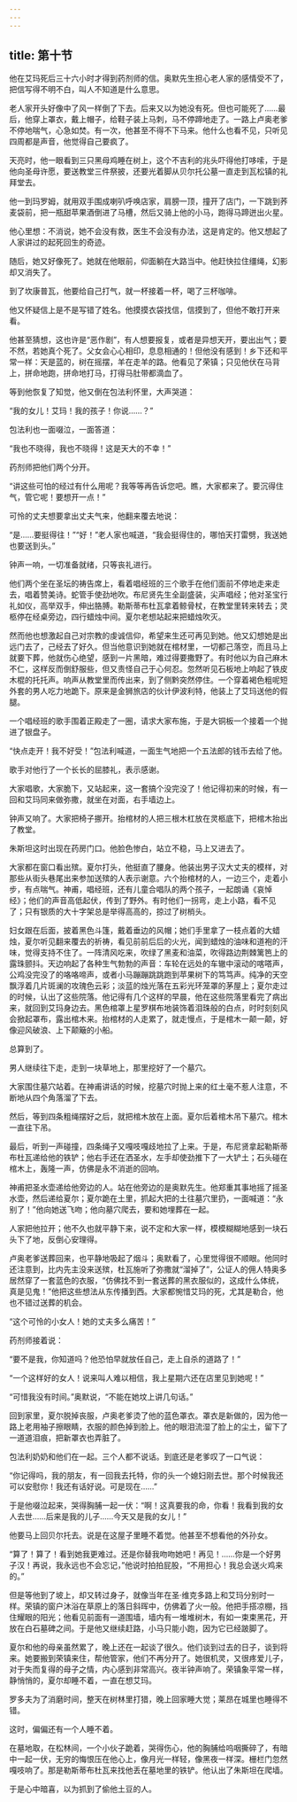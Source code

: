 ```yaml
---
---
---
```

title: 第十节
---



他在艾玛死后三十六小时才得到药剂师的信。奥默先生担心老人家的感情受不了，把信写得不明不白，叫人不知道是什么意思。

老人家开头好像中了风一样倒了下去。后来又以为她没有死。但也可能死了……最后，他穿上罩衣，戴上帽子，给鞋子装上马刺，马不停蹄地走了。一路上卢奥老爹不停地喘气，心急如焚。有一次，他甚至不得不下马来。他什么也看不见，只听见四周都是声音，他觉得自己要疯了。

天亮时，他一眼看到三只黑母鸡睡在树上，这个不吉利的兆头吓得他打哆嗦，于是他向圣母许愿，要送教堂三件祭披，还要光着脚从贝尔托公墓一直走到瓦松镇的礼拜堂去。

他一到玛罗姆，就用双手围成喇叭呼唤店家，肩膀一顶，撞开了店门，一下跳到荞麦袋前，把一瓶甜苹果酒倒进了马槽，然后又骑上他的小马，跑得马蹄迸出火星。

他心里想：不消说，她不会没有救，医生不会没有办法，这是肯定的。他又想起了人家讲过的起死回生的奇迹。

随后，她又好像死了。她就在他眼前，仰面躺在大路当中。他赶快拉住缰绳，幻影却又消失了。

到了坎康普瓦，他要给自己打气，就一杯接着一杯，喝了三杯咖啡。

他又怀疑信上是不是写错了姓名。他摸摸衣袋找信，信摸到了，但他不敢打开来看。

他甚至猜想，这也许是“恶作剧”，有人想要报复，或者是异想天开，要出出气；要不然，若她真个死了。父女会心心相印，息息相通的！但他没有感到！乡下还和平常一样：天是蓝的，树在摇摆，羊在走羊的路。他看见了荣镇；只见他伏在马背上，拼命地跑，拼命地打马，打得马肚带都滴血了。

等到他恢复了知觉，他又倒在包法利怀里，大声哭道：

“我的女儿！艾玛！我的孩子！你说……？”

包法利也一面啜泣，一面答道：

“我也不晓得，我也不晓得！这是天大的不幸！”

药剂师把他们两个分开。

“讲这些可怕的经过有什么用呢？我等等再告诉您吧。瞧，大家都来了。要沉得住气，管它呢！要想开一点！”

可怜的丈夫想要拿出丈夫气来，他翻来覆去地说：

“是……要挺得往！”“好！”老人家也喊道，“我会挺得住的，哪怕天打雷劈，我送她也要送到头。”

钟声一响，一切准备就绪，只等丧礼进行。

他们两个坐在圣坛的祷告席上，看着唱经班的三个歌手在他们面前不停地走来走去，唱着赞美诗。蛇管手使劲地吹。布尼贤先生全副盛装，尖声唱经；他对圣宝行礼如仪，高举双手，伸出胳膊。勒斯蒂布杜瓦拿着鲸骨杖，在教堂里转来转去；灵柩停在经桌旁边，四行蜡烛中间。夏尔老想站起来把蜡烛吹灭。

然而他也想激起自己对宗教的虔诚信仰，希望来生还可再见到她。他又幻想她是出远门去了，己经去了好久。但当他意识到她就在棺材里，一切都己落空，而且马上就要下葬，他就伤心绝望，感到一片黑暗，难过得要撒野了。有时他以为自己麻木不仁，这样反而倒舒服些，但又责怪自己于心何忍。忽然听见石板地上响起了铁皮木棍的托托声。响声从教堂里而传出来，到了侧黔突然停住。一个穿着褐色粗呢短外套的男人吃力地跪下。原来是金狮旅店的伙计伊波利特，他装上了艾玛送他的假腿。

一个唱经班的歌手围着正殿走了一圈，请求大家布施，于是大铜板一个接着一个抛进了银盘子。

“快点走开！我不好受！”包法利喊道，一面生气地把一个五法郎的钱币去给了他。

歌手对他行了一个长长的屈膝礼，表示感谢。

大家唱歌，大家脆下，又站起来，这一套搞个没完没了！他记得初来的时候，有一回和艾玛同来做弥撒，就坐在对面，右手墙边上。

钟声又响了。大家把椅子挪开。抬棺材的人把三根木杠放在灵柩底下，把棺木抬出了教堂。

朱斯坦这时出现在药房门口。他脸色惨白，站立不稳，马上又进去了。

大家都在窗口看出殡。夏尔打头，他挺直了腰身。他装出男子汉大丈夫的模样，对那些从街头巷尾出来参加送殡的人表示谢意。六个抬棺材的人，一边三个，走着小步，有点喘气。神甫，唱经班，还有儿童合唱队的两个孩子，一起朗诵《哀悼经》；他们的声音高低起伏，传到了野外。有时他们一拐弯，走上小路，看不见了；只有银质的大十字架总是举得高高的，掠过了树梢头。

妇女跟在后面，披着黑色斗篷，戴着垂边的风帽；她们手里拿了一枝点着的大蜡烛，夏尔听见翻来覆去的祈祷，看见前前后后的火光，闻到蜡烛的油味和道袍的汗味，觉得支持不住了。一阵清风吃来，吹绿了黑麦和油菜，吹得路边荆棘篱笆上的露珠颤抖。天边响起了各种生气勃勃的声音：车轮在远处的车辙中滚动的喀嗒声，公鸡没完没了的咯咯啼声，或者小马蹦蹦跳跳跑到苹果树下的笃笃声。纯净的天空飘浮着几片斑澜的攻瑰色云彩；淡蓝的烛光落在五彩光环笼罩的茅屋上；夏尔走过的时候，认出了这些院落。他记得有几个这样的早晨，他在这些院落里看完了病出来，就回到艾玛身边去。黑色棺罩上星罗棋布地装饰着泪珠般的白点，时时刻刻风会掀起罩布，露出棺木来。抬棺材的人走累了，就走慢点，于是棺木一颠一颠，好像迎风破浪、上下颠簸的小船。

总算到了。

男人继续往下走，走到一块草地上，那里挖好了一个墓穴。

大家围住墓穴站着。在神甫讲话的时候，挖墓穴时抛上来的红土毫不惹人注意，不断地从四个角落溜了下去。

然后，等到四条粗绳摆好之后，就把棺木放在上面。夏尔后着棺木吊下墓穴。棺木一直往下吊。

最后，听到一声碰撞，四条绳子又嘎吱嘎歧地拉了上来。于是，布尼贤拿起勒斯蒂布杜瓦递给他的铁铲；他右手还在洒圣水，左手却使劲推下了一大铲土；石头碰在棺木上，轰隆一声，仿佛是永不消逝的回响。

神甫把圣水壶递给他旁边的人。站在他旁边的是奥默先生。他郑重其事地摇了摇圣水壶，然后递给夏尔；夏尔跪在土里，抓起大把的土往墓穴里扔，一面喊道：“永别了！”他向她送飞吻；他向墓穴爬去，要和她埋葬在一起。

人家把他拉开；他不久也就平静下来，说不定和大家一样，模模糊糊地感到一块石头下了地，反倒心安理得。

卢奥老爹送葬回来，也平静地吸起了烟斗；奥默看了，心里觉得很不顺眼。他同时还注意到，比内先主没来送殡，杜瓦施听了弥撒就“溜掉了”，公证人的佣人特奥多居然穿了一套蓝色的衣服，“仿佛找不到一套送葬的黑衣服似的，这成什么体统，真是见鬼！”他把这些想法从东传播到西。大家都惋惜艾玛的死，尤其是勒合，他也不错过送葬的机会。

“这个可怜的小女人！她的丈夫多么痛苦！”

药剂师接着说：

“要不是我，你知道吗？他恐怕早就放任自己，走上自杀的道路了！”

“一个这样好的女人！说来叫人难以相信，我上星期六还在店里见到她呢！”

“可惜我没有时间。”奥默说，“不能在她坟上讲几句话。”

回到家里，夏尔脱掉丧服，卢奥老爹烫了他的蓝色罩衣。罩衣是新做的，因为他一路上老用袖子擦眼睛，衣服的颜色掉到脸上。他的眼泪流湿了脸上的尘土，留下了一道道泪痕，把新罩衣也弄脏了。

包法利奶奶和他们在一起。三个人都不说话。到底还是老爹叹了一口气说：

“你记得吗，我的朋友，有一回我去托特，你的头一个媳妇刚去世。那个时候我还可以安慰你！我还有话好说。可是现在……”

于是他啜泣起来，哭得胸脯一起一伏：“啊！这真要我的命，你看！我看到我的女人去世……后来是我的儿子……今天又是我的女儿！”

他要马上回贝尔托去。说是在这屋子里睡不着觉。他甚至不想看他的外孙女。

“算了！算了！看到她我更难过。还是你替我吻吻她吧！再见！……你是一个好男子汉！再说，我永远也不会忘记，”他说时拍拍屁股，“不用担心！我总会送火鸡来的。”

但是等他到了坡上，却又转过身子，就像当年在圣·维克多路上和艾玛分别时一样。荣镇的窗户沐浴在草原上的落日斜晖中，仿佛着了火一般。他把手搭凉棚，挡住耀眼的阳光；他看见前面有一道围墙，墙内有一堆堆树木，有如一束束黑花，开放在白石墓碑之间。于是他又继续赶路，小马只能小跑，因为它已经跛脚了。

夏尔和他的母亲虽然累了，晚上还在一起谈了很久。他们谈到过去的日子，谈到将来。她要搬到荣镇来住，帮他管家，他们不再分开了。她很机灵，又很疼爱儿子，对于失而复得的母子之情，内心感到非常高兴。夜半钟声响了。荣镇象平常一样，静悄悄的，夏尔却睡不着，一直在想艾玛。

罗多夫为了消磨时间，整天在树林里打猎，晚上回家睡大觉；莱昂在城里也睡得不错。

这时，偏偏还有一个人睡不着。

在墓地取，在松林间，一个小伙子跪着，哭得伤心，他的胸脯给呜咽撕碎了，有暗中一起一伏，无穷的悔恨压在他心上，像月光一样轻，像黑夜一样深。栅栏门忽然嘎吱响了。那是勒斯蒂布杜瓦来找他丢在墓地里的铁铲。他认出了朱斯坦在爬墙。

于是心中暗喜，以为抓到了偷他土豆的人。